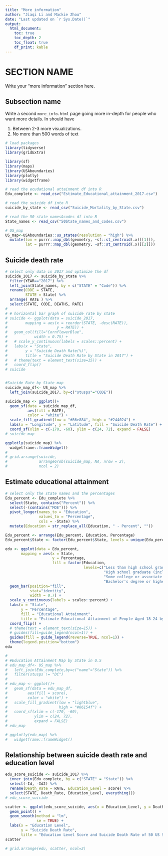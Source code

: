 ```yaml
---
title: "More information"
author: "Jiaqi Li and Mackie Zhou"
date: "Last updated on `r Sys.Date()`"
output:
  html_document:
    toc: true
    toc_depth: 2
    toc_float: true
    df_print: kable
---
```


<!--
Comments in HTML are like this! 
-->

# SECTION NAME

Write your "more information" section here.

## Subsection name

Write a second `more_info.html` page going more in-depth for people who want more details. In should have

1. Between 2-3 more visualizations.
1. No more than 500 words of text

```r
# load packages
library(tidyverse)
library(gridExtra)

library(sf)
library(maps)
library(USAboundaries)
library(plotly)
library(widgetframe)

# read the ecudational attainment df into R
Edu_complete <- read_csv("Estimate_Educational_attainment_2017.csv")

# read the suicide df into R
suicide_by_state <- read_csv("Suicide_Mortality_by_State.csv")

# read the 50 state names&codes df into R
State_names <- read_csv("50State_names_and_codes.csv")

# US_map
US_map<-USAboundaries::us_states(resolution = "high") %>%
  mutate(lon = purrr::map_dbl(geometry, ~sf::st_centroid(.x)[[1]]),
         lat = purrr::map_dbl(geometry, ~sf::st_centroid(.x)[[2]]))

```

## Suicide death rate

```r
# select only data in 2017 and optimize the df
suicide_2017 <- suicide_by_state %>% 
  filter(YEAR=="2017") %>% 
  left_join(State_names, by = c("STATE" = "Code")) %>% 
  rename(CODE = STATE,
         STATE = State) %>%
  arrange( RATE ) %>% 
  select(STATE, CODE, DEATHS, RATE)
# 
# # horizontal bar graph of suicide rate by state
# suicide <- ggplot(data = suicide_2017, 
#        mapping = aes(x = reorder(STATE, -desc(RATE)),
#                      y = RATE)) +
#   geom_col(fill="CornflowerBlue",
#            width = 0.75) +
#   # scale_y_continuous(labels = scales::percent) +
#   labs(x = "State",
#        y = "Suicide Death Rate(%)",
#        title = "Suicide Death Rate by State in 2017") +
#   # theme(text = element_text(size=15)) +
#   coord_flip()
# suicide


#Suicide Rate by State map
suicide_map_df<- US_map %>% 
  left_join(suicide_2017, by=c("stusps"="CODE"))

suicide_map <- ggplot()+
  geom_sf(data = suicide_map_df,
          aes(fill = RATE), 
          color = "white") +
  scale_fill_gradient(low = "#86e884", high = "#244024") +
  labs(x = "Longitude", y = "Latitude", fill = "Suicide Death Rate") +
  coord_sf(xlim = c(-170, -60), ylim = c(24, 72), expand = FALSE)
# suicide_map

ggplotly(suicide_map) %>%
  widgetframe::frameWidget()
# 
# grid.arrange(suicide,
#              arrangeGrob(suicide_map, NA, nrow = 2),
#              ncol = 2)

```

## Estimate educational attainment

```r
# select only the state names and the percentages
Edu_percent <- Edu_complete %>%
  select(State, contains("Percent")) %>% 
  select(-(contains("MOE"))) %>% 
  pivot_longer(names_to = "Education", 
               values_to = "Percentage", 
               cols = -State) %>% 
  mutate(Education = str_replace_all(Education, " - Percent", ""))

Edu_percent <- arrange(Edu_percent, Education, Percentage)
Edu_percent$State <- factor(Edu_percent$State, levels = unique(Edu_percent$State)) 

edu <- ggplot(data = Edu_percent, 
       mapping = aes(x = State,
                     y = Percentage, 
                     fill = factor(Education, 
                                   levels=c("Less than high school graduate",
                                            "High school graduate (includes equivalency)",
                                            "Some college or associate's degree",
                                            "Bachelor's degree or higher")))) +
  geom_bar(position="fill", 
           stat="identity",
           width = 0.7) +
  scale_y_continuous(labels = scales::percent) +
  labs(x = "State",
       y = "Percentage",
       fill = "Educational Attainment",
       title = "Estimate Educational Attainment of People Aged 18-24 by State in 2017") +
  coord_flip() +
  # theme(text = element_text(size=15)) +
  # guides(fill=guide_legend(ncol=1)) +
  guides(fill = guide_legend(reverse=TRUE, ncol=1)) +
  theme(legend.position="bottom")
edu

# 
# #Education Attainment Map by State in U.S
# edu_map_df<- US_map %>% 
#   left_join(Edu_complete,by=c("name"="State")) %>% 
#   filter(stusps != "DC")
# 
# edu_map <- ggplot()+
#   geom_sf(data = edu_map_df,
#         aes(fill = score), 
#         color = "white") +
#   scale_fill_gradient(low = "lightblue", 
#                       high = "#06154f") +
#   coord_sf(xlim = c(-170, -60), 
#            ylim = c(24, 72), 
#            expand = FALSE)
# edu_map

# ggplotly(edu_map) %>%
#   widgetframe::frameWidget()
```

## Relationship between suicide death rate and education level

```r
edu_score_suicide <- suicide_2017 %>% 
  inner_join(Edu_complete, by = c("STATE" = "State")) %>% 
  select(-Id, -Id2) %>% 
  rename(Death_Rate = RATE, Education_Level = score) %>% 
  select(STATE, Death_Rate, Education_Level, everything())
# edu_score_suicide

scatter <- ggplot(edu_score_suicide, aes(x = Education_Level, y = Death_Rate)) +
  geom_point() +
  geom_smooth(method = "lm", 
              se = TRUE) +
  labs(x = "Education Level",
       y = "Suicide Death Rate",
       title = "Education Level Score and Suicide Death Rate of 50 US States in 2017")
scatter

```

```r
# grid.arrange(edu, scatter, ncol=2)
```

